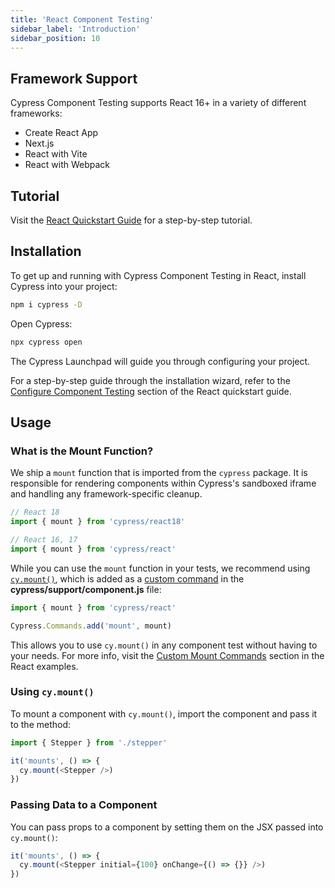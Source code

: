 ```yaml
---
title: 'React Component Testing'
sidebar_label: 'Introduction'
sidebar_position: 10
---
```


## Framework Support

Cypress Component Testing supports React 16+ in a variety of different
frameworks:

- Create React App
- Next.js
- React with Vite
- React with Webpack

## Tutorial

Visit the [React Quickstart Guide](/guides/component-testing/react/quickstart)
for a step-by-step tutorial.

## Installation

To get up and running with Cypress Component Testing in React, install Cypress
into your project:

```bash
npm i cypress -D
```

Open Cypress:

```bash
npx cypress open
```

<DocsImage 
  src="/img/guides/component-testing/select-test-type.jpg" 
  caption="Choose Component Testing"> </DocsImage>

The Cypress Launchpad will guide you through configuring your project.

For a step-by-step guide through the installation wizard, refer to the
[Configure Component Testing](/guides/component-testing/react/quickstart#Configuring-Component-Testing)
section of the React quickstart guide.

## Usage

### What is the Mount Function?

We ship a `mount` function that is imported from the `cypress` package. It is
responsible for rendering components within Cypress's sandboxed iframe and
handling any framework-specific cleanup.

```js
// React 18
import { mount } from 'cypress/react18'

// React 16, 17
import { mount } from 'cypress/react'
```

While you can use the `mount` function in your tests, we recommend using
[`cy.mount()`](/api/commands/mount), which is added as a
[custom command](/api/cypress-api/custom-commands) in the
**cypress/support/component.js** file:

```ts title=cypress/support/component.js
import { mount } from 'cypress/react'

Cypress.Commands.add('mount', mount)
```

This allows you to use `cy.mount()` in any component test without having to
your needs. For more info, visit the
[Custom Mount Commands](/guides/component-testing/react/examples#Custom-Mount-Commands)
section in the React examples.

### Using `cy.mount()`

To mount a component with `cy.mount()`, import the component and pass it to the
method:

```ts
import { Stepper } from './stepper'

it('mounts', () => {
  cy.mount(<Stepper />)
})
```

### Passing Data to a Component

You can pass props to a component by setting them on the JSX passed into
`cy.mount()`:

```ts
it('mounts', () => {
  cy.mount(<Stepper initial={100} onChange={() => {}} />)
})
```
